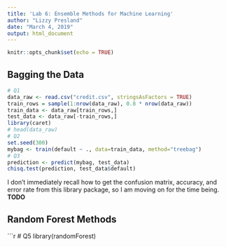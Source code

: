 ```yaml
---
title: 'Lab 6: Ensemble Methods for Machine Learning'
author: "Lizzy Presland"
date: "March 4, 2019"
output: html_document
---
```


```r
knitr::opts_chunk$set(echo = TRUE)
```

## Bagging the Data

```r
# Q1 
data_raw <- read.csv("credit.csv", stringsAsFactors = TRUE)
train_rows = sample(1:nrow(data_raw), 0.8 * nrow(data_raw))
train_data <- data_raw[train_rows,]
test_data <- data_raw[-train_rows,]
library(caret)
# head(data_raw)
# Q2
set.seed(300)
mybag <- train(default ~ ., data=train_data, method="treebag")
# Q3
prediction <- predict(mybag, test_data)
chisq.test(prediction, test_data$default)
```

I don't immediately recall how to get the confusion matrix, accuracy, and error rate from this library package, so I am moving on for the time being. **TODO**

## Random Forest Methods

```r
# Q5
library(randomForest)

